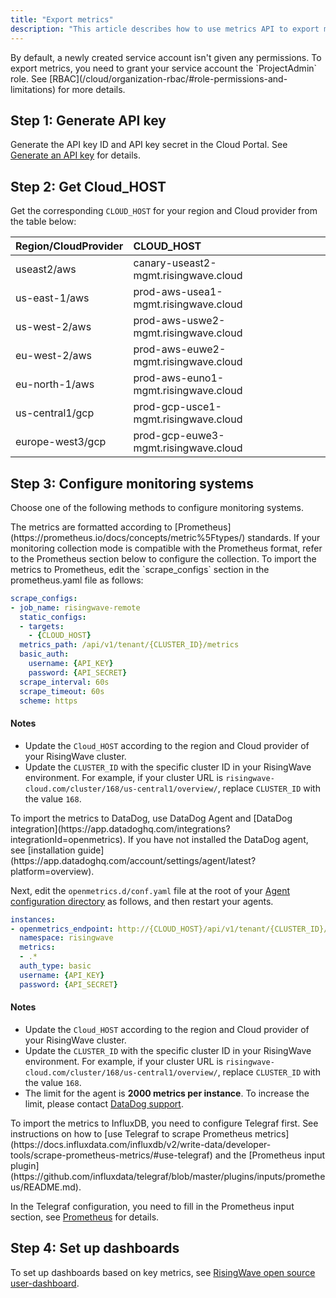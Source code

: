 ```yaml
---
title: "Export metrics"
description: "This article describes how to use metrics API to export metrics from a RisingWave Cloud project to various monitoring systems like Prometheus, DataDog, and InfluxDB. The metrics include all major components such as `etcd`, `frontend`, `compute`, `compactor`, and `meta`."
---
```


<Tip>
By default, a newly created service account isn't given any permissions. To export metrics, you need to grant your service account the `ProjectAdmin` role. See [RBAC](/cloud/organization-rbac/#role-permissions-and-limitations) for more details.
</Tip>

## Step 1: Generate API key

Generate the API key ID and API key secret in the Cloud Portal. See [Generate an API key](/cloud/service-account/#generate-an-api-key) for details.

## Step 2: Get Cloud\_HOST

Get the corresponding `CLOUD_HOST` for your region and Cloud provider from the table below:

| Region/CloudProvider | CLOUD\_HOST                          |
| :------------------- | :----------------------------------- |
| useast2/aws          | canary-useast2-mgmt.risingwave.cloud |
| us-east-1/aws        | prod-aws-usea1-mgmt.risingwave.cloud |
| us-west-2/aws        | prod-aws-uswe2-mgmt.risingwave.cloud |
| eu-west-2/aws        | prod-aws-euwe2-mgmt.risingwave.cloud |
| eu-north-1/aws       | prod-aws-euno1-mgmt.risingwave.cloud |
| us-central1/gcp      | prod-gcp-usce1-mgmt.risingwave.cloud |
| europe-west3/gcp     | prod-gcp-euwe3-mgmt.risingwave.cloud |

## Step 3: Configure monitoring systems

Choose one of the following methods to configure monitoring systems.

<Note>
The metrics are formatted according to [Prometheus](https://prometheus.io/docs/concepts/metric%5Ftypes/) standards. If your monitoring collection mode is compatible with the Prometheus format, refer to the Prometheus section below to configure the collection.
</Note>

<Tabs>
  <Tab title="Prometheus">
To import the metrics to Prometheus, edit the `scrape_configs` section in the prometheus.yaml file as follows:

```yaml
scrape_configs:
- job_name: risingwave-remote
  static_configs:
  - targets:
    - {CLOUD_HOST}
  metrics_path: /api/v1/tenant/{CLUSTER_ID}/metrics
  basic_auth:
    username: {API_KEY}
    password: {API_SECRET}
  scrape_interval: 60s
  scrape_timeout: 60s
  scheme: https
```

#### Notes

* Update the `Cloud_HOST` according to the region and Cloud provider of your RisingWave cluster.
* Update the `CLUSTER_ID` with the specific cluster ID in your RisingWave environment. For example, if your cluster URL is `risingwave-cloud.com/cluster/168/us-central1/overview/`, replace `CLUSTER_ID` with the value `168`.

</Tab>
<Tab title="DataDog">
To import the metrics to DataDog, use DataDog Agent and [DataDog integration](https://app.datadoghq.com/integrations?integrationId=openmetrics). If you have not installed the DataDog agent, see [installation guide](https://app.datadoghq.com/account/settings/agent/latest?platform=overview).

Next, edit the `openmetrics.d/conf.yaml` file at the root of your [Agent configuration directory](https://docs.datadoghq.com/agent/guide/agent-configuration-files/#agent-configuration-directory) as follows, and then restart your agents.

```yaml
instances:
- openmetrics_endpoint: http://{CLOUD_HOST}/api/v1/tenant/{CLUSTER_ID}/metrics
  namespace: risingwave
  metrics:
  - .*
  auth_type: basic
  username: {API_KEY}
  password: {API_SECRET}
```

#### Notes

* Update the `Cloud_HOST` according to the region and Cloud provider of your RisingWave cluster.
* Update the `CLUSTER_ID` with the specific cluster ID in your RisingWave environment. For example, if your cluster URL is `risingwave-cloud.com/cluster/168/us-central1/overview/`, replace `CLUSTER_ID` with the value `168`.
* The limit for the agent is **2000 metrics per instance**. To increase the limit, please contact [DataDog support](https://docs.datadoghq.com/help/).

</Tab>
<Tab title="InfluxDB">
To import the metrics to InfluxDB, you need to configure Telegraf first. See instructions on how to [use Telegraf to scrape Prometheus metrics](https://docs.influxdata.com/influxdb/v2/write-data/developer-tools/scrape-prometheus-metrics/#use-telegraf) and the [Prometheus input plugin](https://github.com/influxdata/telegraf/blob/master/plugins/inputs/prometheus/README.md).

In the Telegraf configuration, you need to fill in the Prometheus input section, see [Prometheus](/cloud/export-metrics/?method=Prometheus#step-3-configure-metric-exporters) for details.

</Tab>
</Tabs>

## Step 4: Set up dashboards

To set up dashboards based on key metrics, see [RisingWave open source user-dashboard](https://github.com/risingwavelabs/risingwave/blob/main/grafana/risingwave-user-dashboard.dashboard.py).
